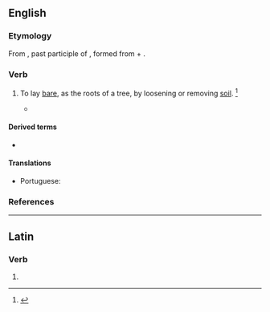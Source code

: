 ==English==

===Etymology===
From {{etyl|la|en}} {{m|la|ablaqueātus||loosened, dug up}}, past participle of {{m|la|ablaqueō||to disentangle}}, formed from {{m|la|ab-}} + {{m|la|laqueō||noose}}.

===Verb===
{{en-verb}}

# {{lb|en|transitive|obsolete}} To lay [[bare]], as the roots of a tree, by loosening or removing [[soil]]. {{defdate|Attested from around (1350 to 1470) until the mid 18<sup>th</sup> century.}}<ref name=SOED>{{R:SOED5|page=5}}</ref>
#* {{quote-book|en|title=The Bucolics and Georgics of Virgil|author={{w|Thomas Keightley (historian)|Thomas Keightley}}|year=1847|passage=After the autumnal equinox they were to be '''''ablaqueated''''' like the vines. Every third year they were to be dunged, and after some years (generally the eighth) to be pruned; for there was an old saying, to wit, ''eum qui aret olivetum rogare fructum; qui stercoret exorare; qui caedat cogere''.}}

====Derived terms====
{{der-top}}
* {{l|en|ablaqueation}}
{{der-mid}}
{{der-bottom}}

====Translations====
{{trans-top|to lay bare the roots of a tree}}
* Portuguese: {{t+|pt|ablaquear}}
{{trans-mid}}
{{trans-bottom}}

===References===
<references/>

----

==Latin==

===Verb===
{{la-verb-form|ablaqueāte}}

# {{inflection of|la|ablaqueō||2|p|pres|actv|impr}}